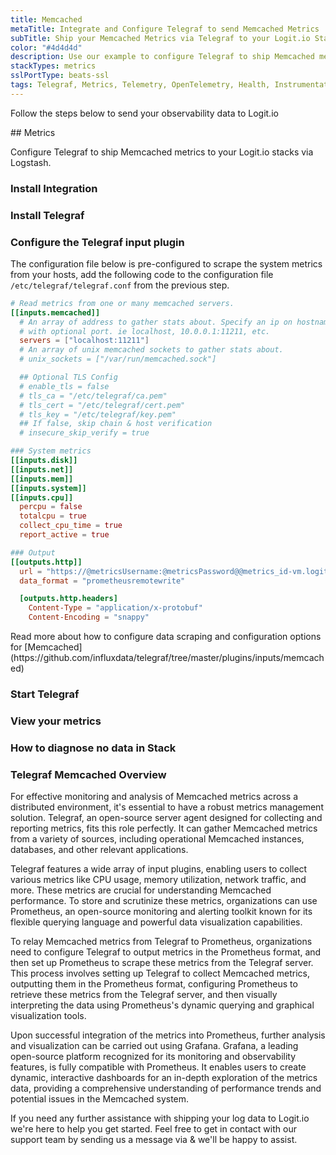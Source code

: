 ```yaml
---
title: Memcached
metaTitle: Integrate and Configure Telegraf to send Memcached Metrics
subTitle: Ship your Memcached Metrics via Telegraf to your Logit.io Stack
color: "#4d4d4d"
description: Use our example to configure Telegraf to ship Memcached metrics to your Logit.io stacks. Configure Telegraf to send Memcached metrics to Logstash or Elastic.
stackTypes: metrics
sslPortType: beats-ssl
tags: Telegraf, Metrics, Telemetry, OpenTelemetry, Health, Instrumentation, Memcached, Caching
---
```


Follow the steps below to send your observability data to Logit.io

<Steps>
  ## Metrics

  Configure Telegraf to ship Memcached metrics to your Logit.io stacks via Logstash.
  
  ### Install Integration
  <InstallIntegration/>

  ### Install Telegraf

  <InstallTelegraf />

  ### Configure the Telegraf input plugin

  The configuration file below is pre-configured to scrape the system metrics from your hosts, add the following code to the configuration file `/etc/telegraf/telegraf.conf` from the previous step.

  ```toml copy showLineNumbers /@metricsUsername/ /@metricsPassword/ /@metrics_id/ /@vmAgentPort/
  # Read metrics from one or many memcached servers.
  [[inputs.memcached]]
    # An array of address to gather stats about. Specify an ip on hostname
    # with optional port. ie localhost, 10.0.0.1:11211, etc.
    servers = ["localhost:11211"]
    # An array of unix memcached sockets to gather stats about.
    # unix_sockets = ["/var/run/memcached.sock"]

    ## Optional TLS Config
    # enable_tls = false
    # tls_ca = "/etc/telegraf/ca.pem"
    # tls_cert = "/etc/telegraf/cert.pem"
    # tls_key = "/etc/telegraf/key.pem"
    ## If false, skip chain & host verification
    # insecure_skip_verify = true

  ### System metrics
  [[inputs.disk]]
  [[inputs.net]]
  [[inputs.mem]]
  [[inputs.system]]
  [[inputs.cpu]]
    percpu = false
    totalcpu = true
    collect_cpu_time = true
    report_active = true

  ### Output
  [[outputs.http]]
    url = "https://@metricsUsername:@metricsPassword@@metrics_id-vm.logit.io:@vmAgentPort/api/v1/write"
    data_format = "prometheusremotewrite"

    [outputs.http.headers]
      Content-Type = "application/x-protobuf"
      Content-Encoding = "snappy"
  ```

  <Callout type="info">
    Read more about how to configure data scraping and configuration options for [Memcached](https://github.com/influxdata/telegraf/tree/master/plugins/inputs/memcached)
  </Callout>

  ### Start Telegraf

  <StartTelegraf />

  ### View your metrics
  <LaunchStack source="Memcached_Metrics_via_Telegraf" utmMedium="metrics" utmCampaign="telegraf-Memcached-metrics" />

  ### How to diagnose no data in Stack

  <DiagnoseNoData />

</Steps>

### Telegraf Memcached Overview

For effective monitoring and analysis of Memcached metrics across a distributed environment, it's essential to have a robust metrics management 
solution. Telegraf, an open-source server agent designed for collecting and reporting metrics, fits this role perfectly. It can gather Memcached 
metrics from a variety of sources, including operational Memcached instances, databases, and other relevant applications.

Telegraf features a wide array of input plugins, enabling users to collect various metrics like CPU usage, memory utilization, network traffic, 
and more. These metrics are crucial for understanding Memcached performance. To store and scrutinize these metrics, organizations can use 
Prometheus, an open-source monitoring and alerting toolkit known for its flexible querying language and powerful data visualization capabilities.

To relay Memcached metrics from Telegraf to Prometheus, organizations need to configure Telegraf to output metrics in the Prometheus format, 
and then set up Prometheus to scrape these metrics from the Telegraf server. This process involves setting up Telegraf to collect Memcached 
metrics, outputting them in the Prometheus format, configuring Prometheus to retrieve these metrics from the Telegraf server, and then visually 
interpreting the data using Prometheus's dynamic querying and graphical visualization tools.

Upon successful integration of the metrics into Prometheus, further analysis and visualization can be carried out using Grafana. Grafana, a 
leading open-source platform recognized for its monitoring and observability features, is fully compatible with Prometheus. It enables users to 
create dynamic, interactive dashboards for an in-depth exploration of the metrics data, providing a comprehensive understanding of performance 
trends and potential issues in the Memcached system.

If you need any further assistance with shipping your log data to Logit.io we're here to help you get started. Feel free to get in contact with 
our support team by sending us a message via <IntercomButton text="live chat" /> & we'll be happy to assist.
